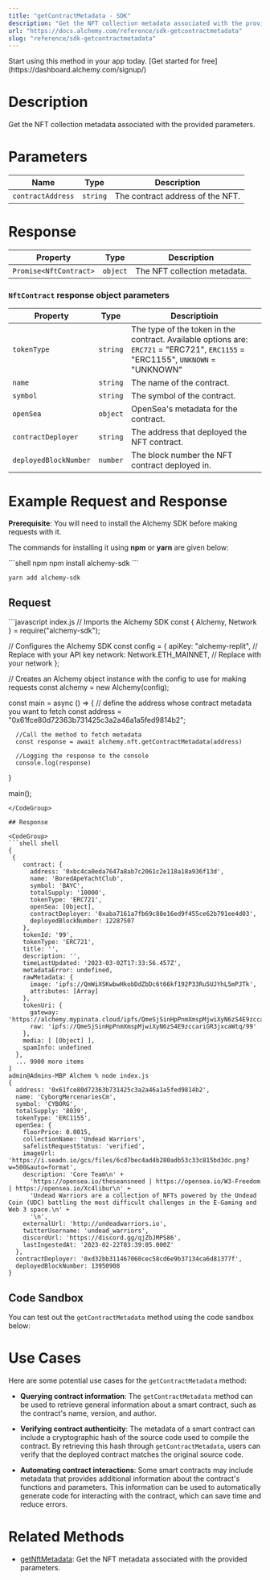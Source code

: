 ```yaml
---
title: "getContractMetadata - SDK"
description: "Get the NFT collection metadata associated with the provided parameters."
url: "https://docs.alchemy.com/reference/sdk-getcontractmetadata"
slug: "reference/sdk-getcontractmetadata"
---
```


<Tip title="Don’t have an API key?" icon="star">
  Start using this method in your app today. [Get started for free](https://dashboard.alchemy.com/signup/)
</Tip>

# Description

Get the NFT collection metadata associated with the provided parameters.

# Parameters

| Name              | Type     | Description                      |
| ----------------- | -------- | -------------------------------- |
| `contractAddress` | `string` | The contract address of the NFT. |

# Response

| Property               | Type     | Description                  |
| ---------------------- | -------- | ---------------------------- |
| `Promise<NftContract>` | `object` | The NFT collection metadata. |

### `NftContract` response object parameters

| Property              | Type     | Descriptioin                                                                                                                    |
| --------------------- | -------- | ------------------------------------------------------------------------------------------------------------------------------- |
| `tokenType`           | `string` | The type of the token in the contract. Available options are: `ERC721` = "ERC721", `ERC1155` = "ERC1155", `UNKNOWN` = "UNKNOWN" |
| `name`                | `string` | The name of the contract.                                                                                                       |
| `symbol`              | `string` | The symbol of the contract.                                                                                                     |
| `openSea`             | `object` | OpenSea's metadata for the contract.                                                                                            |
| `contractDeployer`    | `string` | The address that deployed the NFT contract.                                                                                     |
| `deployedBlockNumber` | `number` | The block number the NFT contract deployed in.                                                                                  |

# Example Request and Response

**Prerequisite**: You will need to install the Alchemy SDK before making requests with it.

The commands for installing it using **npm** or **yarn** are given below:

<CodeGroup>
  ```shell npm
  npm install alchemy-sdk
  ```

  ```shell yarn
  yarn add alchemy-sdk
  ```
</CodeGroup>

## Request

<CodeGroup>
  ```javascript index.js
  // Imports the Alchemy SDK
  const { Alchemy, Network } = require("alchemy-sdk");

  // Configures the Alchemy SDK
  const config = {
      apiKey: "alchemy-replit", // Replace with your API key
      network: Network.ETH_MAINNET, // Replace with your network
  };

  // Creates an Alchemy object instance with the config to use for making requests
  const alchemy = new Alchemy(config);

  const main = async () => {
      // define the address whose contract metadata you want to fetch
      const address = "0x61fce80d72363b731425c3a2a46a1a5fed9814b2";

      //Call the method to fetch metadata
      const response = await alchemy.nft.getContractMetadata(address)

      //Logging the response to the console
      console.log(response)
  }

  main();
  ```
</CodeGroup>

## Response

<CodeGroup>
  ```shell shell
  {
   {
      contract: {
        address: '0xbc4ca0eda7647a8ab7c2061c2e118a18a936f13d',
        name: 'BoredApeYachtClub',
        symbol: 'BAYC',
        totalSupply: '10000',
        tokenType: 'ERC721',
        openSea: [Object],
        contractDeployer: '0xaba7161a7fb69c88e16ed9f455ce62b791ee4d03',
        deployedBlockNumber: 12287507
      },
      tokenId: '99',
      tokenType: 'ERC721',
      title: '',
      description: '',
      timeLastUpdated: '2023-03-02T17:33:56.457Z',
      metadataError: undefined,
      rawMetadata: {
        image: 'ipfs://QmWiXSKwbwHkobDdZbDc6t66kf192P33Ru5UJYhL5mPJTk',
        attributes: [Array]
      },
      tokenUri: {
        gateway: 'https://alchemy.mypinata.cloud/ipfs/QmeSjSinHpPnmXmspMjwiXyN6zS4E9zccariGR3jxcaWtq/99',
        raw: 'ipfs://QmeSjSinHpPnmXmspMjwiXyN6zS4E9zccariGR3jxcaWtq/99'
      },
      media: [ [Object] ],
      spamInfo: undefined
    },
    ... 9900 more items
  ]
  admin@Admins-MBP Alchem % node index.js
  {
    address: '0x61fce80d72363b731425c3a2a46a1a5fed9814b2',
    name: 'CyborgMercenariesCm',
    symbol: 'CYBORG',
    totalSupply: '8039',
    tokenType: 'ERC1155',
    openSea: {
      floorPrice: 0.0015,
      collectionName: 'Undead Warriors',
      safelistRequestStatus: 'verified',
      imageUrl: 'https://i.seadn.io/gcs/files/6cd7bec4ad4b280adb53c33c815bd3dc.png?w=500&auto=format',
      description: 'Core Team\n' +
        'https://opensea.io/theseansneed | https://opensea.io/W3-Freedom | https://opensea.io/Xc4libur\n' +
        'Undead Warriors are a collection of NFTs powered by the Undead Coin (UDC) battling the most difficult challenges in the E-Gaming and Web 3 space.\n' +
        '\n',
      externalUrl: 'http://undeadwarriors.io',
      twitterUsername: 'undead_warriors',
      discordUrl: 'https://discord.gg/qjZbJMPS86',
      lastIngestedAt: '2023-02-22T03:39:05.000Z'
    },
    contractDeployer: '0xd32bb311467060cec58cd6e9b37134ca6d81377f',
    deployedBlockNumber: 13950908
  }
  ```
</CodeGroup>

## Code Sandbox

You can test out the `getContractMetadata` method using the code sandbox below:

# Use Cases

Here are some potential use cases for the `getContractMetadata` method:

* **Querying contract information**: The `getContractMetadata` method can be used to retrieve general information about a smart contract, such as the contract's name, version, and author.

* **Verifying contract authenticity**: The metadata of a smart contract can include a cryptographic hash of the source code used to compile the contract. By retrieving this hash through `getContractMetadata`, users can verify that the deployed contract matches the original source code.

* **Automating contract interactions**: Some smart contracts may include metadata that provides additional information about the contract's functions and parameters. This information can be used to automatically generate code for interacting with the contract, which can save time and reduce errors.

# Related Methods

* [getNftMetadata](/reference/getnftmetadata-sdk): Get the NFT metadata associated with the provided parameters.
